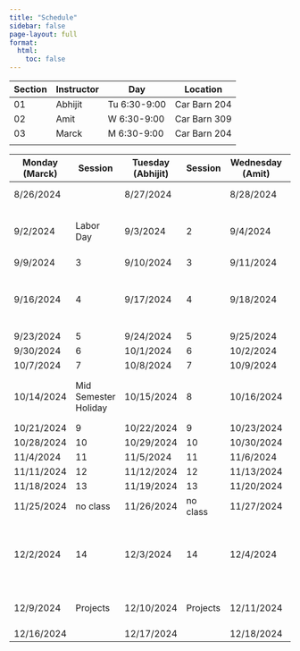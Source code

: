 ```yaml
---
title: "Schedule"
sidebar: false
page-layout: full
format: 
  html:
    toc: false
---
```


| Section | Instructor | Day            | Location      |
|---------|------------|----------------|---------------|
| 01      | Abhijit    | Tu 6:30-9:00   | Car Barn 204  |
| 02      | Amit       | W 6:30-9:00    | Car Barn 309  |
| 03      | Marck      | M 6:30-9:00    | Car Barn 204  |
|         |            |                |               |


| Monday (Marck)     | Session | Tuesday (Abhijit)  | Session | Wednesday (Amit)  | Session | Notes                                           |
|--------------------|---------|--------------------|---------|-------------------|---------|---------------------------------------------------|
| 8/26/2024          |         | 8/27/2024          |         | 8/28/2024         | 1       | All Sections combined                              |
| 9/2/2024           | Labor Day | 9/3/2024         | 2       | 9/4/2024          | 2       | Abhijit async or in-person Friday                  |
| 9/9/2024           | 3       | 9/10/2024          | 3       | 9/11/2024         | 3       |                                                    |
| 9/16/2024          | 4       | 9/17/2024          | 4       | 9/18/2024         | 4       | Amit unavailable, virtual class for section 2      |
| 9/23/2024          | 5       | 9/24/2024          | 5       | 9/25/2024         | 5       |                                                    |
| 9/30/2024          | 6       | 10/1/2024          | 6       | 10/2/2024         | 6       |                                                    |
| 10/7/2024          | 7       | 10/8/2024          | 7       | 10/9/2024         | 7       |                                                    |
| 10/14/2024         | Mid Semester Holiday | 10/15/2024 | 8   | 10/16/2024        | 8       | Marck async or in-person Friday                    |
| 10/21/2024         | 9       | 10/22/2024         | 9       | 10/23/2024        | 9       |                                                    |
| 10/28/2024         | 10      | 10/29/2024         | 10      | 10/30/2024        | 10      |                                                    |
| 11/4/2024          | 11      | 11/5/2024          | 11      | 11/6/2024         | 11      |                                                    |
| 11/11/2024         | 12      | 11/12/2024         | 12      | 11/13/2024        | 12      |                                                    |
| 11/18/2024         | 13      | 11/19/2024         | 13      | 11/20/2024        | 13      |                                                    |
| 11/25/2024         | no class | 11/26/2024    | no class | 11/27/2024      | thanksgiving | No class this week                                |
| 12/2/2024          | 14      | 12/3/2024          | 14      | 12/4/2024         | 14      | Amit unavailable, reschedule section 2 for week of 12/9 |
| 12/9/2024          | Projects | 12/10/2024        | Projects | 12/11/2024       |         | Project presentation (tentative)                   |
| 12/16/2024         |         | 12/17/2024         |         | 12/18/2024        |         |                                                    |
